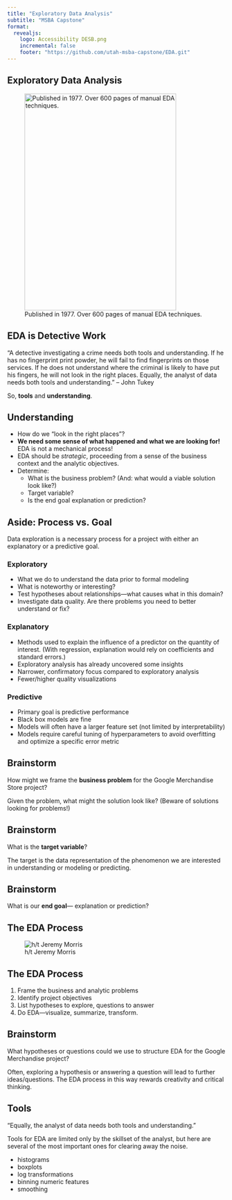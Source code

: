 ```yaml
---
title: "Exploratory Data Analysis"
subtitle: "MSBA Capstone"
format: 
  revealjs:
    logo: Accessibility DESB.png
    incremental: false
    footer: "https://github.com/utah-msba-capstone/EDA.git"
---
```


## Exploratory Data Analysis

![Published in 1977. Over 600 pages of manual EDA techniques.](tukey.png){width="350" height="500"}

## EDA is Detective Work

"A detective investigating a crime needs both tools and understanding. If he has no fingerprint print powder, he will fail to find fingerprints on those services. If he does not understand where the criminal is likely to have put his fingers, he will not look in the right places. Equally, the analyst of data needs both tools and understanding." -- John Tukey

So, **tools** and **understanding**.

## Understanding

-   How do we "look in the right places"?
-   **We need some sense of what happened and what we are looking for!** EDA is not a mechanical process!
-   EDA should be *strategic*, proceeding from a sense of the business context and the analytic objectives.
-   Determine:
    -   What is the business problem? (And: what would a viable solution look like?)
    -   Target variable?
    -   Is the end goal explanation or prediction?
    
## Aside: Process vs. Goal
Data exploration is a necessary process for a project with either an explanatory or a predictive goal.

:::{.panel-tabset}

### Exploratory

- What we do to understand the data prior to formal modeling
- What is noteworthy or interesting?
- Test hypotheses about relationships---what causes what in this domain?
- Investigate data quality. Are there problems you need to better understand or fix? 

### Explanatory

- Methods used to explain the influence of a predictor on the quantity of interest.  (With regression, explanation would rely on coefficients and standard errors.) 
- Exploratory analysis has already uncovered some  insights
- Narrower, confirmatory focus compared to exploratory analysis
- Fewer/higher quality visualizations

### Predictive

- Primary goal is predictive performance 
- Black box models are fine
- Models will often have a larger feature set (not limited by interpretability)
- Models require careful tuning of hyperparameters to avoid overfitting and optimize a specific error metric
:::
    
## Brainstorm  

How might we frame the **business problem** for the Google Merchandise Store project?

Given the problem, what might the solution look like? (Beware of solutions looking for problems!)



## Brainstorm  

What is the **target variable**? 

The target is the data representation of the phenomenon we are interested in understanding or modeling or predicting.

## Brainstorm  

What is our **end goal**--- explanation or prediction? 

## The EDA Process

![h/t Jeremy Morris](eda.png)

## The EDA Process

1. Frame the business and analytic problems
2. Identify project objectives
3. List hypotheses to explore, questions to answer
4. Do EDA---visualize, summarize, transform.

## Brainstorm

What hypotheses or questions could we use to structure EDA for the Google Merchandise project? 

Often, exploring a hypothesis or answering a question will lead to further ideas/questions. The EDA process in this way rewards creativity and critical thinking.

## Tools

"Equally, the analyst of data needs both tools and understanding."

Tools for EDA are limited only by the skillset of the analyst, but here are several of the most important ones for clearing away the noise.

- histograms
- boxplots
- log transformations
- binning numeric features
- smoothing

